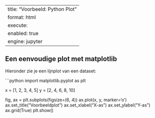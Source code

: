
---
title: "Voorbeeld: Python Plot"
format: html
execute:
  enabled: true
  engine: jupyter
---


## Een eenvoudige plot met matplotlib

Hieronder zie je een lijnplot van een dataset:

```python
import matplotlib.pyplot as plt

x = [1, 2, 3, 4, 5]
y = [2, 4, 6, 8, 10]

fig, ax = plt.subplots(figsize=(6, 4))
ax.plot(x, y, marker='o')
ax.set_title("Voorbeeldplot")
ax.set_xlabel("X-as")
ax.set_ylabel("Y-as")
ax.grid(True)
plt.show()
